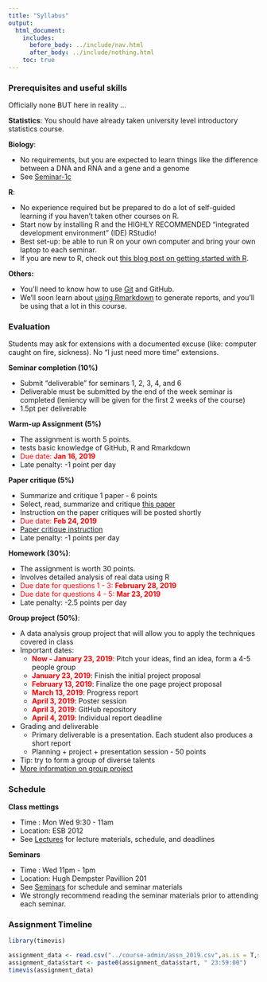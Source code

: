 ```yaml
---
title: "Syllabus"
output:
  html_document:
    includes:
      before_body: ../include/nav.html
      after_body: ../include/nothing.html
    toc: true
---
```


### Prerequisites and useful skills

Officially none BUT here in reality ...

**Statistics**: You should have already taken university level introductory statistics course.

**Biology**: 

- No requirements, but you are expected to learn things like the difference between a DNA and RNA and a gene and a genome
- See [Seminar-1c](../seminars/sm01d_biology-intro_2016.pdf) 

**R**: 

- No experience required but be prepared to do a lot of self-guided learning if you haven't taken other courses on R. 
- Start now by installing R and the HIGHLY RECOMMENDED "integrated development environment" (IDE) RStudio! 
- Best set-up: be able to run R on your own computer and bring your own laptop to each seminar.
- If you are new to R, check out [this blog post on getting started with R](http://santina.me/r/2015/12/15/Get-started-with-R.html). 

**Others:** 

- You'll need to know how to use [Git](https://stat545-ubc.github.io/git01_git-install.html) and GitHub. 
- We'll soon learn about [using Rmarkdown](https://stat540-ubc.github.io/seminars/sm02a_rMarkdown.html) to generate reports, and you'll be using that a lot in this course. 

### Evaluation

Students may ask for extensions with a documented excuse (like: computer caught on fire, sickness). No "I just need more time" extensions.

**Seminar completion (10%)**

- Submit "deliverable" for seminars 1, 2, 3, 4, and 6
- Deliverable must be submitted by the end of the week seminar is completed (leniency will be given for the first 2 weeks of the course)
- 1.5pt per deliverable 

**Warm-up Assignment (5%)**

- The assignment is worth 5 points.
- tests basic knowledge of GitHub, R and Rmarkdown
- <span style="color: red">Due date: **Jan 16, 2019**</span>
- Late penalty: -1 point per day

**Paper critique (5%)**

- Summarize and critique 1 paper - 6 points
- Select, read, summarize and critique [this paper](https://www.ncbi.nlm.nih.gov/pmc/articles/PMC4405555/)
- Instruction on the paper critiques will be posted shortly
- <span style="color: red">Due date: **Feb 24, 2019**</span>
- [Paper critique instruction](https://stat540-ubc.github.io/subpages/assignments.html)
- Late penalty: -1 points per day

**Homework (30%)**: 

- The assignment is worth 30 points. 
- Involves detailed analysis of real data using R 
- <span style="color: red">Due date for questions 1 - 3: **February 28, 2019**</span>
- <span style="color: red">Due date for questions 4 - 5: **Mar 23, 2019**</span>
- Late penalty: -2.5 points per day

**Group project (50%)**: 

- A data analysis group project that will allow you to apply the techniques covered in class
- Important dates: 
    - <span style="color: red">**Now - January 23, 2019**</span>: Pitch your ideas, find an idea, form a 4-5 people group 
    - <span style="color: red">**January 23, 2019**</span>: Finish the initial project proposal
    - <span style="color: red">**February 13, 2019**</span>: Finalize the one page project proposal 
    - <span style="color: red">**March 13, 2019**</span>: Progress report
    - <span style="color: red">**April 3, 2019**</span>: Poster session 
    - <span style="color: red">**April 3, 2019**</span>: GitHub repository
    - <span style="color: red">**April 4, 2019**</span>: Individual report deadline
- Grading and deliverable 
    - Primary deliverable is a presentation. Each student also produces a short report 
    - Planning + project + presentation session - 50 points 
- Tip: try to form a group of diverse talents
- [More information on group project](https://stat540-ubc.github.io/subpages/assignments.html#final-group-project) 


### Schedule  

**Class mettings** 

- Time : Mon Wed 9:30 - 11am
- Location: ESB 2012
- See [Lectures](lectures.html) for lecture materials, schedule, and deadlines 

**Seminars**

- Time : Wed 11pm - 1pm
- Location: Hugh Dempster Pavillion 201
- See [Seminars](seminars.html) for schedule and seminar materials 
- We strongly recommend reading the seminar materials prior to attending each seminar. 


### Assignment Timeline

```r
library(timevis)

assignment_data <- read.csv("../course-admin/assn_2019.csv",as.is = T,sep = ",")
assignment_data$start <- paste0(assignment_data$start, " 23:59:00")
timevis(assignment_data)
```